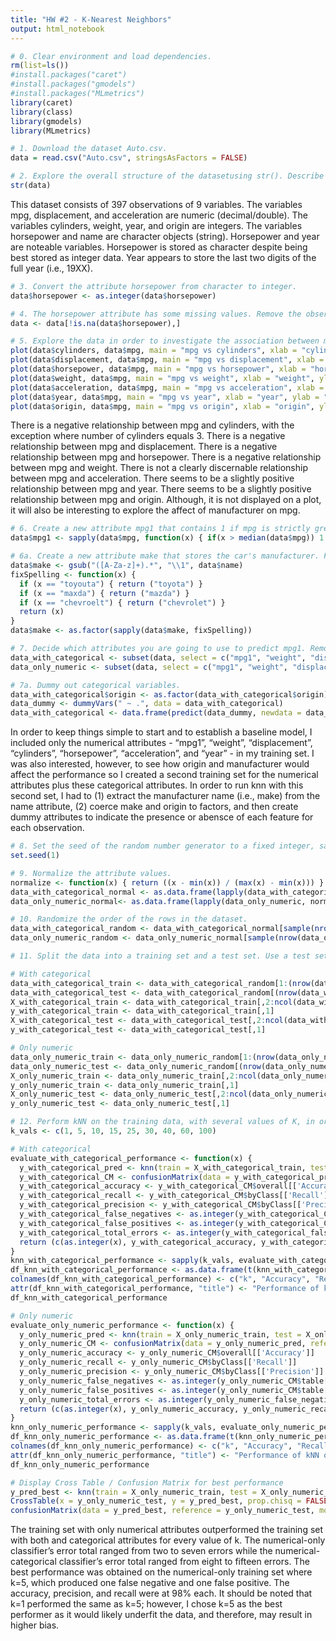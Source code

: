 ```yaml
---
title: "HW #2 - K-Nearest Neighbors"
output: html_notebook
---
```


```r
# 0. Clear environment and load dependencies.
rm(list=ls())
#install.packages("caret")
#install.packages("gmodels")
#install.packages("MLmetrics")
library(caret)
library(class)
library(gmodels)
library(MLmetrics)
```

```r
# 1. Download the dataset Auto.csv.
data = read.csv("Auto.csv", stringsAsFactors = FALSE)
```

```r
# 2. Explore the overall structure of the datasetusing str(). Describe it one paragraph.
str(data)
```

This dataset consists of 397 observations of 9 variables.  The variables mpg, displacement, and acceleration are numeric (decimal/double).  The variables cylinders, weight, year, and origin are integers.  The variables horsepower and name are character objects (string).  Horsepower and year are noteable variables.  Horsepower is stored as character despite being best stored as integer data.  Year appears to store the last two digits of the full year (i.e., 19XX).

```r
# 3. Convert the attribute horsepower from character to integer.
data$horsepower <- as.integer(data$horsepower)
```

```r
# 4. The horsepower attribute has some missing values. Remove the observations with missing values, i.e., delete the rows with missing values from the data frame.
data <- data[!is.na(data$horsepower),]
```

```r
# 5. Explore the data in order to investigate the association between mpg and the other features. Which of the other features seem most likely to be useful in predicting mpg (scatterplots may be useful tools to answer this question). Describe your findings.
plot(data$cylinders, data$mpg, main = "mpg vs cylinders", xlab = "cylinders", ylab = "mpg")
plot(data$displacement, data$mpg, main = "mpg vs displacement", xlab = "displacement", ylab = "mpg")
plot(data$horsepower, data$mpg, main = "mpg vs horsepower", xlab = "horsepower", ylab = "mpg")
plot(data$weight, data$mpg, main = "mpg vs weight", xlab = "weight", ylab = "mpg")
plot(data$acceleration, data$mpg, main = "mpg vs acceleration", xlab = "acceleration", ylab = "mpg")
plot(data$year, data$mpg, main = "mpg vs year", xlab = "year", ylab = "mpg")
plot(data$origin, data$mpg, main = "mpg vs origin", xlab = "origin", ylab = "mpg")
```

There is a negative relationship between mpg and cylinders, with the exception where number of cylinders equals 3.  There is a negative relationship between mpg and displacement.  There is a negative relationship between mpg and horsepower.  There is a negative relationship between mpg and weight.  There is not a clearly discernable relationship between mpg and acceleration.  There seems to be a slightly positive relationship between mpg and year.  There seems to be a slightly positive relationship between mpg and origin.  Although, it is not displayed on a plot, it will also be interesting to explore the affect of manufacturer on mpg.

```r
# 6. Create a new attribute mpg1 that contains 1 if mpg is strictly greater than its median, and 0 if mpg is equal or less than its median. 
data$mpg1 <- sapply(data$mpg, function(x) { if(x > median(data$mpg)) 1 else 0 })
```

```r
# 6a. Create a new attribute make that stores the car's manufacturer. Fix spelling errors. Store as factor.
data$make <- gsub("([A-Za-z]+).*", "\\1", data$name)
fixSpelling <- function(x) {
  if (x == "toyouta") { return ("toyota") }
  if (x == "maxda") { return ("mazda") }
  if (x == "chevroelt") { return ("chevrolet") }
  return (x)
}
data$make <- as.factor(sapply(data$make, fixSpelling))
```

```r
# 7. Decide which attributes you are going to use to predict mpg1. Remove all remaining attributes, including mpg.
data_with_categorical <- subset(data, select = c("mpg1", "weight", "displacement", "cylinders", "horsepower", "acceleration", "year", "make", "origin"))
data_only_numeric <- subset(data, select = c("mpg1", "weight", "displacement", "cylinders", "horsepower", "acceleration", "year"))
```

```r
# 7a. Dummy out categorical variables.
data_with_categorical$origin <- as.factor(data_with_categorical$origin)
data_dummy <- dummyVars(" ~ .", data = data_with_categorical)
data_with_categorical <- data.frame(predict(data_dummy, newdata = data_with_categorical))
```

In order to keep things simple to start and to establish a baseline model, I included only the numerical attributes - "mpg1", "weight", "displacement", "cylinders", "horsepower", "acceleration", and "year" - in my training set.  I was also interested, however, to see how origin and manufacturer would affect the performance so I created a second training set for the numerical attributes plus these categorical attributes.  In order to run knn with this second set, I had to (1) extract the manufacturer name (i.e., make) from the name attribute, (2) coerce make and origin to factors, and then create dummy attributes to indicate the presence or abensce of each feature for each observation. 

```r
# 8. Set the seed of the random number generator to a fixed integer, say 1, so that you can reproduce your work.
set.seed(1)
```

```r
# 9. Normalize the attribute values.
normalize <- function(x) { return ((x - min(x)) / (max(x) - min(x))) }
data_with_categorical_normal <- as.data.frame(lapply(data_with_categorical, normalize))
data_only_numeric_normal<- as.data.frame(lapply(data_only_numeric, normalize))
```

```r
# 10. Randomize the order of the rows in the dataset.
data_with_categorical_random <- data_with_categorical_normal[sample(nrow(data_with_categorical_normal)), ]
data_only_numeric_random <- data_only_numeric_normal[sample(nrow(data_only_numeric_normal)), ]
```

```r
# 11. Split the data into a training set and a test set. Use a test set of 100 rows.

# With categorical
data_with_categorical_train <- data_with_categorical_random[1:(nrow(data_with_categorical_random)-100), ]
data_with_categorical_test <- data_with_categorical_random[(nrow(data_with_categorical_random)-99):nrow(data_with_categorical_random), ]
X_with_categorical_train <- data_with_categorical_train[,2:ncol(data_with_categorical_train)]
y_with_categorical_train <- data_with_categorical_train[,1]
X_with_categorical_test <- data_with_categorical_test[,2:ncol(data_with_categorical_test)]
y_with_categorical_test <- data_with_categorical_test[,1]

# Only numeric
data_only_numeric_train <- data_only_numeric_random[1:(nrow(data_only_numeric_random)-100), ]
data_only_numeric_test <- data_only_numeric_random[(nrow(data_only_numeric_random)-99):nrow(data_only_numeric_random), ]
X_only_numeric_train <- data_only_numeric_train[,2:ncol(data_only_numeric_train)]
y_only_numeric_train <- data_only_numeric_train[,1]
X_only_numeric_test <- data_only_numeric_test[,2:ncol(data_only_numeric_test)]
y_only_numeric_test <- data_only_numeric_test[,1]
```

```r
# 12. Perform kNN on the training data, with several values of K, in order to predict mpg1. What test errors do you obtain? Which value of K seems to perform the best on this dataset?
k_vals <- c(1, 5, 10, 15, 25, 30, 40, 60, 100)

# With categorical
evaluate_with_categorical_performance <- function(x) {
  y_with_categorical_pred <- knn(train = X_with_categorical_train, test = X_with_categorical_test, cl = y_with_categorical_train, k = x)
  y_with_categorical_CM <- confusionMatrix(data = y_with_categorical_pred, reference = y_with_categorical_test, mode = "prec_recall")
  y_with_categorical_accuracy <- y_with_categorical_CM$overall[['Accuracy']]
  y_with_categorical_recall <- y_with_categorical_CM$byClass[['Recall']]
  y_with_categorical_precision <- y_with_categorical_CM$byClass[['Precision']]
  y_with_categorical_false_negatives <- as.integer(y_with_categorical_CM$table[3])
  y_with_categorical_false_positives <- as.integer(y_with_categorical_CM$table[2])
  y_with_categorical_total_errors <- as.integer(y_with_categorical_false_negatives + y_with_categorical_false_positives)
  return (c(as.integer(x), y_with_categorical_accuracy, y_with_categorical_recall, y_with_categorical_precision, y_with_categorical_false_negatives, y_with_categorical_false_positives, y_with_categorical_total_errors))
}
knn_with_categorical_performance <- sapply(k_vals, evaluate_with_categorical_performance)
df_knn_with_categorical_performance <- as.data.frame(t(knn_with_categorical_performance))
colnames(df_knn_with_categorical_performance) <- c("k", "Accuracy", "Recall", "Precision", "False Neg", "False Pos", "Tot Errors")
attr(df_knn_with_categorical_performance, "title") <- "Performance of kNN on Dataset Including Categorical Attributes (Make, Origin)"
df_knn_with_categorical_performance

# Only numeric
evaluate_only_numeric_performance <- function(x) {
  y_only_numeric_pred <- knn(train = X_only_numeric_train, test = X_only_numeric_test, cl = y_only_numeric_train, k = x)
  y_only_numeric_CM <- confusionMatrix(data = y_only_numeric_pred, reference = y_only_numeric_test, mode = "prec_recall")
  y_only_numeric_accuracy <- y_only_numeric_CM$overall[['Accuracy']]
  y_only_numeric_recall <- y_only_numeric_CM$byClass[['Recall']]
  y_only_numeric_precision <- y_only_numeric_CM$byClass[['Precision']]
  y_only_numeric_false_negatives <- as.integer(y_only_numeric_CM$table[3])
  y_only_numeric_false_positives <- as.integer(y_only_numeric_CM$table[2])
  y_only_numeric_total_errors <- as.integer(y_only_numeric_false_negatives + y_only_numeric_false_positives)
  return (c(as.integer(x), y_only_numeric_accuracy, y_only_numeric_recall, y_only_numeric_precision, y_only_numeric_false_negatives, y_only_numeric_false_positives, y_only_numeric_total_errors))
}
knn_only_numeric_performance <- sapply(k_vals, evaluate_only_numeric_performance)
df_knn_only_numeric_performance <- as.data.frame(t(knn_only_numeric_performance))
colnames(df_knn_only_numeric_performance) <- c("k", "Accuracy", "Recall", "Precision", "False Neg", "False Pos", "Tot Errors")
attr(df_knn_only_numeric_performance, "title") <- "Performance of kNN on Dataset Excluding Categorical Attributes"
df_knn_only_numeric_performance

# Display Cross Table / Confusion Matrix for best performance
y_pred_best <- knn(train = X_only_numeric_train, test = X_only_numeric_test, cl = y_only_numeric_train, k = 5)
CrossTable(x = y_only_numeric_test, y = y_pred_best, prop.chisq = FALSE)
confusionMatrix(data = y_pred_best, reference = y_only_numeric_test, mode = "prec_recall")
```

The training set with only numerical attributes outperformed the training set with both and categorical attributes for every value of k.  The numerical-only classifier's error total ranged from two to seven errors while the numerical-categorical classifier's error total ranged from eight to fifteen errors.  The best performance was obtained on the numerical-only training set where k=5, which produced one false negative and one false positive.  The accuracy, precision, and recall were at 98% each.  It should be noted that k=1 performed the same as k=5; however, I chose k=5 as the best performer as it would likely underfit the data, and therefore, may result in higher bias.

